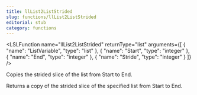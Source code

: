 ```yaml
---
title: llList2ListStrided
slug: functions/llList2ListStrided
editorial: stub
category: functions
---
```


<LSLFunction
	name="llList2ListStrided"
	returnType="list"
	arguments={[
	{
		"name": "ListVariable",
		"type": "list"
	},
	{
		"name": "Start",
		"type": "integer"
	},
	{
		"name": "End",
		"type": "integer"
	},
	{
		"name": "Stride",
		"type": "integer"
	}
]}
/>

Copies the strided slice of the list from Start to End.

Returns a copy of the strided slice of the specified list from Start to End.
